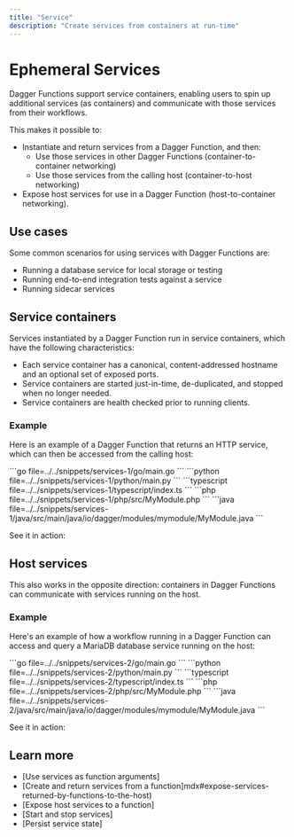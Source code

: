 ```yaml
---
title: "Service"
description: "Create services from containers at run-time"
---
```



# Ephemeral Services

Dagger Functions support service containers, enabling users to spin up additional services (as containers) and communicate with those services from their workflows.

This makes it possible to:
- Instantiate and return services from a Dagger Function, and then:
  - Use those services in other Dagger Functions (container-to-container networking)
  - Use those services from the calling host (container-to-host networking)
- Expose host services for use in a Dagger Function (host-to-container networking).

## Use cases

Some common scenarios for using services with Dagger Functions are:

- Running a database service for local storage or testing
- Running end-to-end integration tests against a service
- Running sidecar services

## Service containers

Services instantiated by a Dagger Function run in service containers, which have the following characteristics:

- Each service container has a canonical, content-addressed hostname and an optional set of exposed ports.
- Service containers are started just-in-time, de-duplicated, and stopped when no longer needed.
- Service containers are health checked prior to running clients.

### Example

Here is an example of a Dagger Function that returns an HTTP service, which can then be accessed from the calling host:

<Tabs groupId="language" queryString="sdk">
<TabItem value="go" label="Go">
```go file=../../snippets/services-1/go/main.go
```
</TabItem>
<TabItem value="python" label="Python">
```python file=../../snippets/services-1/python/main.py
```
</TabItem>
<TabItem value="typescript" label="TypeScript">
```typescript file=../../snippets/services-1/typescript/index.ts
```
</TabItem>
<TabItem value="php" label="PHP">
```php file=../../snippets/services-1/php/src/MyModule.php
```
</TabItem>
<TabItem value="java" label="Java">
```java file=../../snippets/services-1/java/src/main/java/io/dagger/modules/mymodule/MyModule.java
```
</TabItem>
</Tabs>

See it in action:

<VideoPlayer src="/img/current_docs/features/service-container.webm" alt="Container to host networking" />

## Host services

This also works in the opposite direction: containers in Dagger Functions can communicate with services running on the host.

### Example

Here's an example of how a workflow running in a Dagger Function can access and query a MariaDB database service running on the host:

<Tabs groupId="language" queryString="sdk">
<TabItem value="go" label="Go">
```go file=../../snippets/services-2/go/main.go
```
</TabItem>
<TabItem value="python" label="Python">
```python file=../../snippets/services-2/python/main.py
```
</TabItem>
<TabItem value="typescript" label="TypeScript">
```typescript file=../../snippets/services-2/typescript/index.ts
```
</TabItem>
<TabItem value="php" label="PHP">
```php file=../../snippets/services-2/php/src/MyModule.php
```
</TabItem>
<TabItem value="java" label="Java">
```java file=../../snippets/services-2/java/src/main/java/io/dagger/modules/mymodule/MyModule.java
```
</TabItem>
</Tabs>

See it in action:

<VideoPlayer src="/img/current_docs/features/service-host.webm" alt="Host to container networking" />

## Learn more

- [Use services as function arguments]
- [Create and return services from a function]mdx#expose-services-returned-by-functions-to-the-host)
- [Expose host services to a function]
- [Start and stop services]
- [Persist service state]
